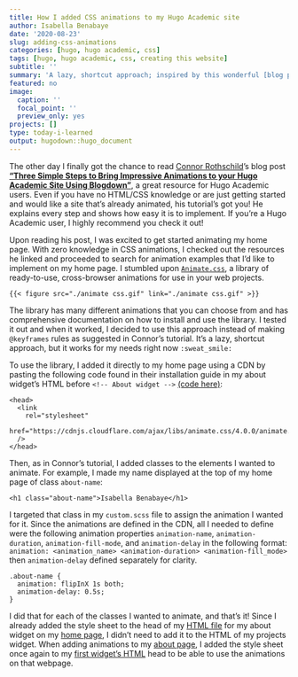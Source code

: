 ```yaml
---
title: How I added CSS animations to my Hugo Academic site
author: Isabella Benabaye
date: '2020-08-23'
slug: adding-css-animations
categories: [hugo, hugo academic, css]
tags: [hugo, hugo academic, css, creating this website]
subtitle: ''
summary: 'A lazy, shortcut approach; inspired by this wonderful [blog post](https://www.connorrothschild.com/post/animate-hugo-academic/) by [Connor Rothschild](https://www.connorrothschild.com).'
featured: no
image:
  caption: ''
  focal_point: ''
  preview_only: yes
projects: []
type: today-i-learned
output: hugodown::hugo_document
---
```


The other day I finally got the chance to read [Connor Rothschild](https://www.connorrothschild.com)'s blog post [**"Three Simple Steps to Bring Impressive Animations to your Hugo Academic Site Using Blogdown"**](https://www.connorrothschild.com/post/animate-hugo-academic/), a great resource for Hugo Academic users. Even if you have no HTML/CSS knowledge or are just getting started and would like a site that's already animated, his tutorial's got you! He explains every step and shows how easy it is to implement. If you're a Hugo Academic user, I highly recommend you check it out! 

Upon reading his post, I was excited to get started animating my home page. With zero knowledge in CSS animations, I checked out the resources he linked and proceeded to search for animation examples that I'd like to implement on my home page. I stumbled upon [`Animate.css`](https://animate.style), a library of ready-to-use, cross-browser animations for use in your web projects.

`{{< figure src="./animate css.gif" link="./animate css.gif" >}}`

The library has many different animations that you can choose from and has comprehensive documentation on how to install and use the library. I tested it out and when it worked, I decided to use this approach instead of making `@keyframes` rules as suggested in Connor's tutorial. It's a lazy, shortcut approach, but it works for my needs right now `:sweat_smile:`

To use the library, I added it directly to my home page using a CDN by pasting the following code found in their installation guide in my about widget's HTML before `<!-- About widget -->` [(code here)](https://github.com/isabellabenabaye/isabella-b.com/blob/master/layouts/partials/widgets/about_isabella_extended.html):

```
<head>
  <link
    rel="stylesheet"
    href="https://cdnjs.cloudflare.com/ajax/libs/animate.css/4.0.0/animate.min.css"
  />
</head>
```

Then, as in Connor's tutorial, I added classes to the elements I wanted to animate. For example, I made my name displayed at the top of my home page of class `about-name`:

```
<h1 class="about-name">Isabella Benabaye</h1> 
```

I targeted that class in my `custom.scss` file to assign the animation I wanted for it. Since the animations are defined in the CDN, all I needed to define were the following animation properties `animation-name`, `animation-duration`, `animation-fill-mode`, and `animation-delay` in the following format: `animation: <animation_name> <animation-duration> <animation-fill_mode>` then `animation-delay` defined separately for clarity.

```
.about-name {
  animation: flipInX 1s both;
  animation-delay: 0.5s;
}
```

I did that for each of the classes I wanted to animate, and that's it! Since I already added the style sheet to the head of my [HTML file](https://github.com/isabellabenabaye/isabella-b.com/blob/master/layouts/partials/widgets/about_isabella_extended.html) for my about widget on my [home page](/), I didn't need to add it to the HTML of my projects widget. When adding animations to my [about page](/about/), I added the style sheet once again to my [first widget's HTML](https://github.com/isabellabenabaye/isabella-b.com/blob/master/layouts/partials/widgets/about_page.html) head to be able to use the animations on that webpage.